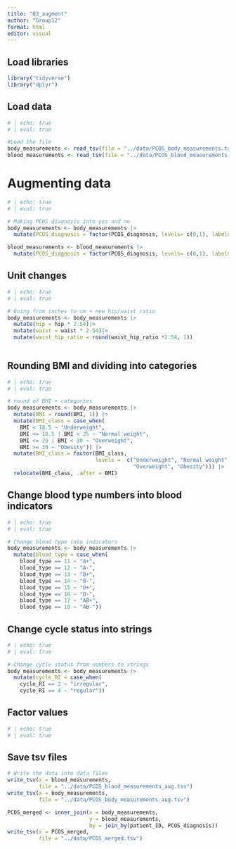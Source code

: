 ```yaml
---
title: "03_augment"
author: "Group12"
format: html
editor: visual
---
```


## Load libraries

```r
library("tidyverse")
library("dplyr")
```

## Load data

```r
# | echo: true
# | eval: true

#Load the file
body_measurements <- read_tsv(file = "../data/PCOS_body_measurements.tsv")
blood_measurements <- read_tsv(file = "../data/PCOS_blood_measurements.tsv")

```

# Augmenting data

```r
# | echo: true
# | eval: true

# Making PCOS diagnosis into yes and no
body_measurements <- body_measurements |> 
  mutate(PCOS_diagnosis = factor(PCOS_diagnosis, levels= c(0,1), labels=c("No", "Yes")))

blood_measurements <- blood_measurements |> 
  mutate(PCOS_diagnosis = factor(PCOS_diagnosis, levels= c(0,1), labels=c("No", "Yes")))

```

## Unit changes

```r
# | echo: true
# | eval: true

# Going from inches to cm + new hip/waist ratio
body_measurements <- body_measurements |> 
  mutate(hip = hip * 2.54)|>
  mutate(waist = waist * 2.54)|>
  mutate(waist_hip_ratio = round(waist_hip_ratio *2.54, 1))
  
```

## Rounding BMI and dividing into categories

```r
# | echo: true
# | eval: true

# round of BMI + categories
body_measurements <- body_measurements |>
  mutate(BMI = round(BMI, 1)) |> 
  mutate(BMI_class = case_when(
    BMI < 18.5 ~ "Underweight",
    BMI <= 18.5 | BMI < 25 ~ "Normal weight",
    BMI <= 25 | BMI < 30 ~ "Overweight",
    BMI >= 30 ~ "Obesity")) |>
  mutate(BMI_class = factor(BMI_class,
                            levels =  c("Underweight", "Normal weight",
                                        "Overweight", "Obesity"))) |>
  relocate(BMI_class, .after = BMI)
```

## Change blood type numbers into blood indicators

```r
# | echo: true
# | eval: true

# Change blood type into indicators
body_measurements <- body_measurements |>
  mutate(blood_type = case_when(
    blood_type == 11 ~ "A+",
    blood_type == 12 ~ "A-",
    blood_type == 13 ~ "B+",
    blood_type == 14 ~ "B-",
    blood_type == 15 ~ "O+",
    blood_type == 16 ~ "O-",
    blood_type == 17 ~ "AB+",
    blood_type == 18 ~ "AB-"))


```

## Change cycle status into strings

```r
# | echo: true
# | eval: true

# Change cycle status from numbers to strings
body_measurements <- body_measurements |>
  mutate(cycle_RI = case_when(
    cycle_RI == 2 ~ "irregular",
    cycle_RI == 4 ~ "regular"))
```

## Factor values

```r
# | echo: true
# | eval: true


```

## Save tsv files

```r
# Write the data into data files
write_tsv(x = blood_measurements,
          file = "../data/PCOS_blood_measurements_aug.tsv")
write_tsv(x = body_measurements,
          file = "../data/PCOS_body_measurements_aug.tsv")

PCOS_merged <- inner_join(x = body_measurements,
                          y = blood_measurements,
                          by = join_by(patient_ID, PCOS_diagnosis))
write_tsv(x = PCOS_merged,
          file = "../data/PCOS_merged.tsv")
```
